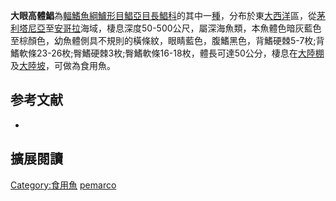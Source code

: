 {{Speciesbox
| status = LC
| status_system = IUCN3.1
| image = 
| image_width = 250px
| genus = Schedophilus
| species = pemarco
| authority = [[Poll|Poll]], 1959
| synonyms = *''Palinurichthys pemarco''<br /><small>Poll, 1959</small>
}}

'''大眼高體鯧'''為[[輻鰭魚綱|輻鰭魚綱]][[鱸形目|鱸形目]][[鯧亞目|鯧亞目]][[長鯧科|長鯧科]]的其中一[[種|種]]，分布於東[[大西洋|大西洋]]區，從[[茅利塔尼亞|茅利塔尼亞]]至[[安哥拉|安哥拉]]海域，棲息深度50-500公尺，屬深海魚類，本魚體色暗灰藍色至棕顏色，幼魚體側具不規則的橫條紋，眼睛藍色，腹鰭黑色，背鰭硬棘5-7枚;背鰭軟條23-26枚;臀鰭硬棘3枚;臀鰭軟條16-18枚，體長可達50公分，棲息在[[大陸棚|大陸棚]]及[[大陸坡|大陸坡]]，可做為食用魚。

== 参考文献 ==
{{reflist}}
*{{FishBase_species|genus=Schedophilus|species=pemarco|year=2012|month=7}}

== 擴展閱讀 == 
{{refbegin}}
{{wikispecies-inline|Schedophilus pemarco|大眼高體鯧}}
{{refend}}
{{Taxonbar|from=Q2770680}}

[[Category:食用魚|Category:食用魚]]
[[Category:高體鯧屬|pemarco]]


{{鱸形目小作品}}